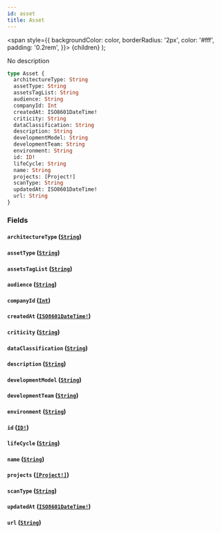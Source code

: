 ```yaml
---
id: asset
title: Asset
---
```


<span
style={{
      backgroundColor: color,
      borderRadius: '2px',
      color: '#fff',
      padding: '0.2rem',
    }}>
{children}
</span>
);

No description

```graphql
type Asset {
  architectureType: String
  assetType: String
  assetsTagList: String
  audience: String
  companyId: Int
  createdAt: ISO8601DateTime!
  criticity: String
  dataClassification: String
  description: String
  developmentModel: String
  developmentTeam: String
  environment: String
  id: ID!
  lifeCycle: String
  name: String
  projects: [Project!]
  scanType: String
  updatedAt: ISO8601DateTime!
  url: String
}
```

### Fields

#### `architectureType` ([`String`](/api/graphql/documentation/scalars/string))

#### `assetType` ([`String`](/api/graphql/documentation/scalars/string))

#### `assetsTagList` ([`String`](/api/graphql/documentation/scalars/string))

#### `audience` ([`String`](/api/graphql/documentation/scalars/string))

#### `companyId` ([`Int`](/api/graphql/documentation/scalars/int))

#### `createdAt` ([`ISO8601DateTime!`](/api/graphql/documentation/scalars/iso-8601-date-time))

#### `criticity` ([`String`](/api/graphql/documentation/scalars/string))

#### `dataClassification` ([`String`](/api/graphql/documentation/scalars/string))

#### `description` ([`String`](/api/graphql/documentation/scalars/string))

#### `developmentModel` ([`String`](/api/graphql/documentation/scalars/string))

#### `developmentTeam` ([`String`](/api/graphql/documentation/scalars/string))

#### `environment` ([`String`](/api/graphql/documentation/scalars/string))

#### `id` ([`ID!`](/api/graphql/documentation/scalars/id))

#### `lifeCycle` ([`String`](/api/graphql/documentation/scalars/string))

#### `name` ([`String`](/api/graphql/documentation/scalars/string))

#### `projects` ([`[Project!]`](/api/graphql/documentation/objects/project))

#### `scanType` ([`String`](/api/graphql/documentation/scalars/string))

#### `updatedAt` ([`ISO8601DateTime!`](/api/graphql/documentation/scalars/iso-8601-date-time))

#### `url` ([`String`](/api/graphql/documentation/scalars/string))
